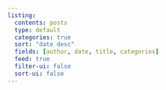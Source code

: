 ```yaml
---
listing:
  contents: posts
  type: default
  categories: true
  sort: "date desc"
  fields: [author, date, title, categories]
  feed: true
  filter-ui: false
  sort-ui: false
---
```



